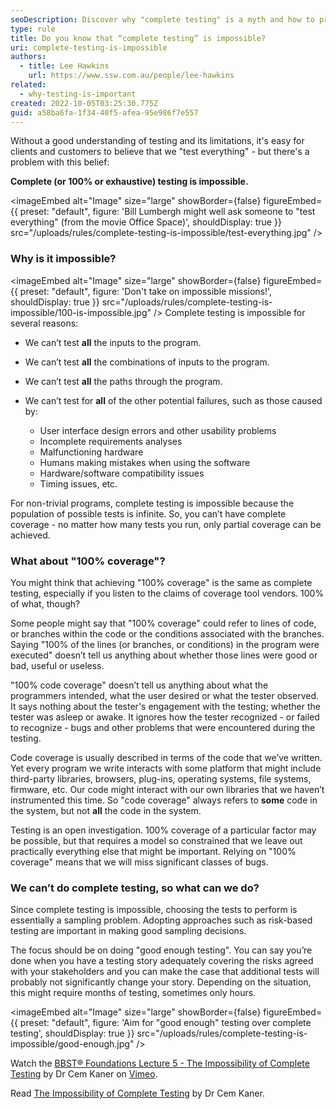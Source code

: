```yaml
---
seoDescription: Discover why "complete testing" is a myth and how to prioritize effective testing instead.
type: rule
title: Do you know that “complete testing” is impossible?
uri: complete-testing-is-impossible
authors:
  - title: Lee Hawkins
    url: https://www.ssw.com.au/people/lee-hawkins
related:
  - why-testing-is-important
created: 2022-10-05T03:25:30.775Z
guid: a58ba6fa-1f34-40f5-afea-95e986f7e557
---
```


Without a good understanding of testing and its limitations, it's easy for clients and customers to believe that we "test everything" - but there's a problem with this belief:

**Complete (or 100% or exhaustive) testing is impossible.**

<imageEmbed
  alt="Image"
  size="large"
  showBorder={false}
  figureEmbed={{
    preset: "default",
    figure: 'Bill Lumbergh might well ask someone to "test everything" (from the movie Office Space)',
    shouldDisplay: true
  }}
  src="/uploads/rules/complete-testing-is-impossible/test-everything.jpg"
/>

### Why is it impossible?


<imageEmbed
  alt="Image"
  size="large"
  showBorder={false}
  figureEmbed={{
    preset: "default",
    figure: 'Don\'t take on impossible missions!',
    shouldDisplay: true
  }}
  src="/uploads/rules/complete-testing-is-impossible/100-is-impossible.jpg"
/>
Complete testing is impossible for several reasons:

- We can’t test **all** the inputs to the program.
- We can’t test **all** the combinations of inputs to the program.
- We can’t test **all** the paths through the program.
- We can’t test for **all** of the other potential failures, such as those caused by:

  - User interface design
    errors and other usability problems
  - Incomplete requirements analyses
  - Malfunctioning hardware
  - Humans making mistakes when using the software
  - Hardware/software compatibility issues
  - Timing issues, etc.

For non-trivial programs, complete testing is impossible because the population of possible tests is infinite. So, you can’t have complete coverage - no matter how many tests you run, only partial coverage can be achieved.

### What about "100% coverage"?

You might think that achieving "100% coverage" is the same as complete testing, especially if you listen to the claims of coverage tool vendors. 100% of what, though?

Some people might say that "100% coverage" could refer to lines of code, or branches within the code or the conditions associated with the branches. Saying "100% of the lines (or branches, or conditions) in the program were executed" doesn’t tell us anything about whether those lines were good or bad, useful or useless.

"100% code coverage" doesn’t tell us anything about what the programmers intended, what the user desired or what the tester observed. It says nothing about the tester's engagement with the testing; whether the tester was asleep or awake. It ignores how the tester recognized - or failed to recognize - bugs and other problems that were encountered during the testing.

Code coverage is usually described in terms of the code that we’ve written. Yet every program we write interacts with some platform that might include third-party libraries, browsers, plug-ins, operating systems, file systems, firmware, etc. Our code might interact with our own libraries that we haven’t instrumented this time. So "code coverage" always refers to **some** code in the system, but not **all** the code in the system.

Testing is an open investigation. 100% coverage of a particular factor may be possible, but that requires a model so constrained that we leave out practically everything else that might be important. Relying on "100% coverage" means that we will miss significant classes of bugs.

### We can’t do complete testing, so what can we do?

Since complete testing is impossible, choosing the tests to perform is essentially a sampling problem. Adopting approaches such as risk-based testing are important in making good sampling decisions.

The focus should be on doing "good enough testing". You can say you’re done when you have a testing story adequately covering the risks agreed with your stakeholders and you can make the case that additional tests will probably not significantly change your story. Depending on the situation, this might require months of testing, sometimes only hours.


<imageEmbed
  alt="Image"
  size="large"
  showBorder={false}
  figureEmbed={{
    preset: "default",
    figure: 'Aim for "good enough" testing over complete testing',
    shouldDisplay: true
  }}
  src="/uploads/rules/complete-testing-is-impossible/good-enough.jpg"
/>

Watch the <a href="https://vimeo.com/451827063">BBST&reg; Foundations Lecture 5 - The Impossibility of Complete Testing</a> by Dr Cem Kaner on <a href="https://vimeo.com">Vimeo</a>.

Read [The Impossibility of Complete Testing](https://bbst.courses/wp-content/uploads/2022/08/Kaner_impossibility.pdf) by Dr Cem Kaner.